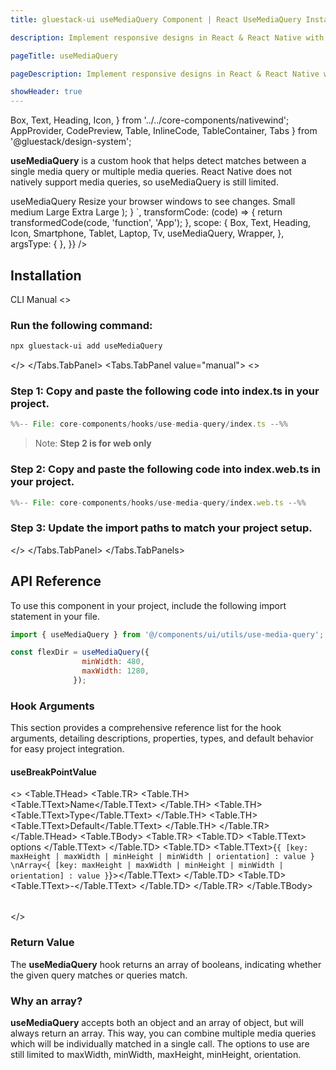 ```yaml
---
title: gluestack-ui useMediaQuery Component | React UseMediaQuery Installation

description: Implement responsive designs in React & React Native with the useMediaQuery hook and component. Learn how to use the React useMediaQuery hook today.

pageTitle: useMediaQuery

pageDescription: Implement responsive designs in React & React Native with the useMediaQuery hook and component. Learn how to use the React useMediaQuery hook today.

showHeader: true
---
```



<Meta title="with-nativewind/Hooks/useMediaQuery" />

  Box,
  Text,
  Heading,
  Icon,
} from '../../core-components/nativewind';
  AppProvider,
  CodePreview,
  Table,
  InlineCode,
  TableContainer,
  Tabs
} from '@gluestack/design-system';

**useMediaQuery** is a custom hook that helps detect matches between a single media query or multiple media queries. React Native does not natively support media queries, so useMediaQuery is still limited. 

<Wrapper>
  <CodePreview
    _rendererWrapper={{ px: '$2.5' , height:300}}
    showComponentRenderer={true}
    showArgsController={false}
    metaData={{
      code: `
      function App(){
      const [isMobile, isTablet, isSmallScreen, isLargeScreen] = useMediaQuery([
    {
      maxWidth: 480,
    },
    {
      minWidth: 481,
      maxWidth: 768,
    },
    {
      minWidth: 769,
      maxWidth: 1440,
    },
    {
      minWidth: 1441,
    },
  ]);
        return (
    <Box className="justify-center items-center gap-4">
      <Heading>useMediaQuery</Heading>
      <Text>Resize your browser windows to see changes.</Text>
      <Box className="flex-row flex-wrap gap-8 justify-center">
        <Box
          className={
            'border justify-center items-center w-[120px] h-[80px] rounded gap-2 ' +
            (isMobile ? 'border-primary-500 bg-background-50' : '')
          }
        >
          <Icon as={Smartphone} size={'xs'} />
          <Text size="sm">Small</Text>
        </Box>
        <Box
          className={
            'border justify-center items-center w-[120px] h-[80px] rounded gap-2 ' +
            (isTablet ? 'border-primary-500 bg-background-50' : '')
          }
        >
          <Icon as={Tablet} size="sm" />
          <Text size="sm">medium</Text>
        </Box>
        <Box
          className={
            'border justify-center items-center w-[120px] h-[80px] rounded gap-2 ' +
            (isSmallScreen ? 'border-primary-500 bg-background-50' : '')
          }
        >
          <Icon as={Laptop} size="sm" />
          <Text size="sm">Large</Text>
        </Box>
        <Box
          className={
            'border justify-center items-center w-[120px] h-[80px] rounded gap-2 ' +
            (isLargeScreen ? 'border-primary-500 bg-background-50' : '')
          }
        >
          <Icon as={Tv} size="sm" />
          <Text size="sm">Extra Large</Text>
        </Box>
      </Box>
    </Box>
  );
      }
      `,
      transformCode: (code) => {
        return transformedCode(code, 'function', 'App');
      },
      scope: {
        Box,
        Text,
        Heading,
        Icon,
        Smartphone,
        Tablet,
        Laptop,
        Tv,
        useMediaQuery,
        Wrapper,
      },
      argsType: {
      },
    }}
  />
</Wrapper>

<br />

## Installation

<Tabs value="cli" type="section">
<Tabs.TabList>
      <Tabs.Tab value="cli">
        <Tabs.TabTitle>CLI</Tabs.TabTitle>
      </Tabs.Tab>
     <Tabs.Tab value="manual">
        <Tabs.TabTitle>Manual</Tabs.TabTitle>
     </Tabs.Tab>
  </Tabs.TabList>
  <Tabs.TabPanels>
    <Tabs.TabPanel value="cli">
<>

### Run the following command:
  ```bash
  npx gluestack-ui add useMediaQuery
  ```
</>
    </Tabs.TabPanel>
    <Tabs.TabPanel value="manual"> 
<>


### Step 1: Copy and paste the following code into index.ts in your project.

<CollapsibleCode>

```jsx 
%%-- File: core-components/hooks/use-media-query/index.ts --%% 
```
</CollapsibleCode>

> Note: **Step 2 is for web only**

### Step 2: Copy and paste the following code into index.web.ts in your project.
<CollapsibleCode>

```jsx 
%%-- File: core-components/hooks/use-media-query/index.web.ts --%% 
```
</CollapsibleCode>

### Step 3: Update the import paths to match your project setup.
</>
    </Tabs.TabPanel>
  </Tabs.TabPanels>
</Tabs>

## API Reference

To use this component in your project, include the following import statement in your file.

```jsx
import { useMediaQuery } from '@/components/ui/utils/use-media-query';
```

```jsx
const flexDir = useMediaQuery({
                minWidth: 480,
                maxWidth: 1280,
              });
```

### Hook Arguments

This section provides a comprehensive reference list for the hook arguments, detailing descriptions, properties, types, and default behavior for easy project integration.

#### useBreakPointValue

<>
  <TableContainer>
    <Table>
      <Table.THead>
        <Table.TR>
          <Table.TH>
            <Table.TText>Name</Table.TText>
          </Table.TH>
          <Table.TH>
            <Table.TText>Type</Table.TText>
          </Table.TH>
          <Table.TH>
            <Table.TText>Default</Table.TText>
          </Table.TH>
        </Table.TR>
      </Table.THead>
      <Table.TBody>
        <Table.TR>
          <Table.TD>
            <Table.TText>
              <InlineCode>options</InlineCode>
            </Table.TText>
          </Table.TD>
          <Table.TD>
            <Table.TText>{`{ [key: maxHeight | maxWidth | minHeight | minWidth | orientation] : value } \nArray<{ [key: maxHeight | maxWidth | minHeight | minWidth | orientation] : value }`}></Table.TText>
          </Table.TD>
          <Table.TD>
            <Table.TText>-</Table.TText>
          </Table.TD>
        </Table.TR>
      </Table.TBody>
    </Table>
  </TableContainer>
</>


### Return Value

The **useMediaQuery** hook returns an array of booleans, indicating whether the given query matches or queries match.

### Why an array? 

**useMediaQuery** accepts both an object and an array of object, but will always return an array. This way, you can combine multiple media queries which will be individually matched in a single call. The options to use are still limited to maxWidth, minWidth, maxHeight, minHeight, orientation.